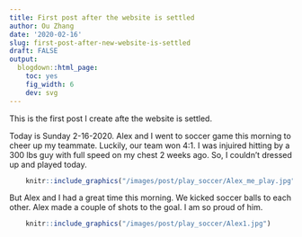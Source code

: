 ```yaml
---
title: First post after the website is settled
author: Ou Zhang
date: '2020-02-16'
slug: first-post-after-new-website-is-settled
draft: FALSE
output:
  blogdown::html_page:
    toc: yes
    fig_width: 6
    dev: svg
---
```


This is the first post I create afte the website is settled. 

Today is Sunday 2-16-2020. Alex and I went to soccer game this morning to cheer up my teammate. Luckily, our team won 4:1. I was injuired hitting by a 300 lbs guy with full speed on my chest 2 weeks ago. So, I couldn't dressed up and played today. 


```r

    knitr::include_graphics("/images/post/play_soccer/Alex_me_play.jpg")

```

But Alex and I had a great time this morning. We kicked soccer balls to each other. Alex made a couple of shots to the goal. I am so proud of him.



```r

    knitr::include_graphics("/images/post/play_soccer/Alex1.jpg")

```